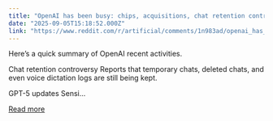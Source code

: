 ```yaml
---
title: "OpenAI has been busy: chips, acquisitions, chat retention controversy, and a hiring platform"
date: "2025-09-05T15:18:52.000Z"
link: "https://www.reddit.com/r/artificial/comments/1n983ad/openai_has_been_busy_chips_acquisitions_chat/"
---
```


Here’s a quick summary of OpenAI recent activities.
  
Chat retention controversy Reports that temporary chats, deleted chats, and even voice dictation logs are still being kept.
 
GPT-5 updates Sensi...

[Read more](https://www.reddit.com/r/artificial/comments/1n983ad/openai_has_been_busy_chips_acquisitions_chat/)
